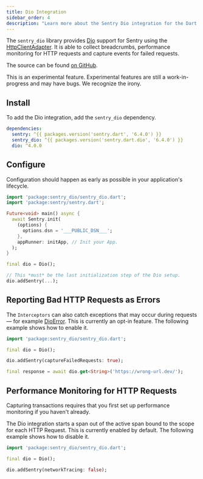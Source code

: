 ```yaml
---
title: Dio Integration
sidebar_order: 4
description: "Learn more about the Sentry Dio integration for the Dart SDK."
---
```


The `sentry_dio` library provides [Dio](https://pub.dev/packages/dio) support for Sentry using the [HttpClientAdapter](https://pub.dev/documentation/dio/latest/dio/HttpClientAdapter-class.html). It is able to collect breadcrumbs, performance monitoring for HTTP requests and capture events for failed requests.

The source can be found [on GitHub](https://github.com/getsentry/sentry-dart/tree/main/dio/).

<Note>

This is an experimental feature. Experimental features are still a work-in-progress and may have bugs. We recognize the irony.

</Note>

## Install

To add the Dio integration, add the `sentry_dio` dependency.

```yml {filename:pubspec.yaml}
dependencies:
  sentry: ^{{ packages.version('sentry.dart', '6.4.0') }}
  sentry_dio: ^{{ packages.version('sentry.dart.dio', '6.4.0') }}
  dio: ^4.0.0
```

## Configure

Configuration should happen as early as possible in your application's lifecycle.

```dart
import 'package:sentry_dio/sentry_dio.dart';
import 'package:sentry/sentry.dart';

Future<void> main() async {
  await Sentry.init(
    (options) {
      options.dsn = '___PUBLIC_DSN___';
    },
    appRunner: initApp, // Init your App.
  );
}

final dio = Dio();

// This *must* be the last initialization step of the Dio setup.
dio.addSentry(...);
```

## Reporting Bad HTTP Requests as Errors

The `Interceptors` can also catch exceptions that may occur during requests — for example [DioError](https://pub.dev/documentation/dio/latest/dio/DioError-class.html).
This is currently an opt-in feature. The following example shows how to enable it.

```dart
import 'package:sentry_dio/sentry_dio.dart';

final dio = Dio();

dio.addSentry(captureFailedRequests: true);

final response = await dio.get<String>('https://wrong-url.dev/');
```

## Performance Monitoring for HTTP Requests

<Note>

Capturing transactions requires that you first <PlatformLink to="/performance/">set up performance monitoring</PlatformLink> if you haven't already.

</Note>

The Dio integration starts a span out of the active span bound to the scope for each HTTP Request.
This is currently enabled by default. The following example shows how to disable it.

```dart
import 'package:sentry_dio/sentry_dio.dart';

final dio = Dio();

dio.addSentry(networkTracing: false);
```
